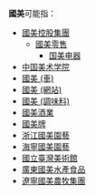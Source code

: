 '''國美'''可能指：
* [[國美控股集團|國美控股集團]]
**[[國美零售|國美零售]]
***[[国美电器|国美电器]]
*[[中国美术学院|中国美术学院]]
* [[國美_(車)|國美 (車)]]
* [[國美_(網站)|國美 (網站)]]
* [[國美_(調味料)|國美 (調味料)]]
* [[國美酒業|國美酒業]]
* [[國美牌|國美牌]]
* [[浙江國美園藝|浙江國美園藝]]
* [[海寧國美園藝|海寧國美園藝]]
* [[國立臺灣美術館|國立臺灣美術館]]
* [[廣東國美水產食品|廣東國美水產食品]]
* [[遼寧國美農牧集團|遼寧國美農牧集團]]

{{Disambiguation|國|Cat=二字消歧義}}